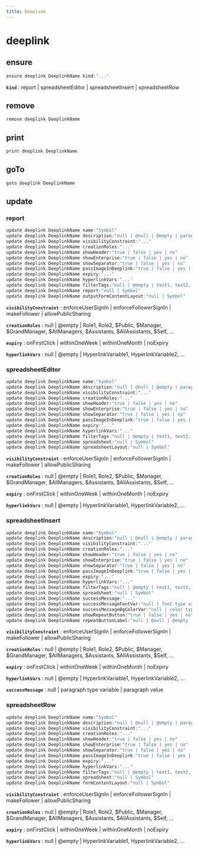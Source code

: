 ```yaml
---
title: Deeplink
---
```


# deeplink

## ensure

```js filename="Terminal" copy
ensure deeplink DeeplinkName kind:"..."
```

**`kind`**
 : report | spreadsheetEditor | spreadsheetInsert | spreadsheetRow


## remove

```js filename="Terminal" copy
remove deeplink DeeplinkName
```


## print

```js filename="Terminal" copy
print deeplink DeeplinkName
```


## goTo


```js filename="Terminal" copy
goto deeplink DeeplinkName
```

## update

### report
```js filename="Terminal" copy
update deeplink DeeplinkName name:"Symbol"
update deeplink DeeplinkName description:"null | @null | @empty | paragraph"
update deeplink DeeplinkName visibilityConstraint:"..."
update deeplink DeeplinkName creationRoles:"..."
update deeplink DeeplinkName showHeader:"true | false | yes | no"
update deeplink DeeplinkName showEnterprise:"true | false | yes | no"
update deeplink DeeplinkName showSeparator:"true | false | yes | no"
update deeplink DeeplinkName passImageInDeeplink:"true | false | yes | no"
update deeplink DeeplinkName expiry:"..."
update deeplink DeeplinkName hyperlinkVars:"..."
update deeplink DeeplinkName filterTags:"null | @empty | text1, text2, ..."
update deeplink DeeplinkName report:"null | Symbol"
update deeplink DeeplinkName outputFormContentLayout:"null | Symbol"
```

**`visibilityConstraint`**
 : enforceUserSignIn | enforceFollowerSignIn | makeFollower | allowPublicSharing

**`creationRoles`**
 : null | @empty | Role1, Role2, $Public, $Manager, $GrandManager, $AllManagers, $Assistants, $AllAssistants, $Self, ...

**`expiry`**
 : onFirstClick | withinOneWeek | withinOneMonth | noExpiry

**`hyperlinkVars`**
 : null | @empty | HyperlinkVariable1, HyperlinkVariable2, ...

### spreadsheetEditor
```js filename="Terminal" copy
update deeplink DeeplinkName name:"Symbol"
update deeplink DeeplinkName description:"null | @null | @empty | paragraph"
update deeplink DeeplinkName visibilityConstraint:"..."
update deeplink DeeplinkName creationRoles:"..."
update deeplink DeeplinkName showHeader:"true | false | yes | no"
update deeplink DeeplinkName showEnterprise:"true | false | yes | no"
update deeplink DeeplinkName showSeparator:"true | false | yes | no"
update deeplink DeeplinkName passImageInDeeplink:"true | false | yes | no"
update deeplink DeeplinkName expiry:"..."
update deeplink DeeplinkName hyperlinkVars:"..."
update deeplink DeeplinkName filterTags:"null | @empty | text1, text2, ..."
update deeplink DeeplinkName spreadsheet:"null | Symbol"
update deeplink DeeplinkName spreadsheetLayout:"null | Symbol"
```

**`visibilityConstraint`**
 : enforceUserSignIn | enforceFollowerSignIn | makeFollower | allowPublicSharing

**`creationRoles`**
 : null | @empty | Role1, Role2, $Public, $Manager, $GrandManager, $AllManagers, $Assistants, $AllAssistants, $Self, ...

**`expiry`**
 : onFirstClick | withinOneWeek | withinOneMonth | noExpiry

**`hyperlinkVars`**
 : null | @empty | HyperlinkVariable1, HyperlinkVariable2, ...

### spreadsheetInsert
```js filename="Terminal" copy
update deeplink DeeplinkName name:"Symbol"
update deeplink DeeplinkName description:"null | @null | @empty | paragraph"
update deeplink DeeplinkName visibilityConstraint:"..."
update deeplink DeeplinkName creationRoles:"..."
update deeplink DeeplinkName showHeader:"true | false | yes | no"
update deeplink DeeplinkName showEnterprise:"true | false | yes | no"
update deeplink DeeplinkName showSeparator:"true | false | yes | no"
update deeplink DeeplinkName passImageInDeeplink:"true | false | yes | no"
update deeplink DeeplinkName expiry:"..."
update deeplink DeeplinkName hyperlinkVars:"..."
update deeplink DeeplinkName filterTags:"null | @empty | text1, text2, ..."
update deeplink DeeplinkName spreadsheet:"null | Symbol"
update deeplink DeeplinkName successMessage:"..."
update deeplink DeeplinkName successMessageFontVar:"null | font type variable | font value"
update deeplink DeeplinkName successMessageBgColorVar:"null | color type variable | color value"
update deeplink DeeplinkName showRepeatButton:"true | false | yes | no"
update deeplink DeeplinkName repeatButtonLabel:"null | @null | @empty | text"
```

**`visibilityConstraint`**
 : enforceUserSignIn | enforceFollowerSignIn | makeFollower | allowPublicSharing

**`creationRoles`**
 : null | @empty | Role1, Role2, $Public, $Manager, $GrandManager, $AllManagers, $Assistants, $AllAssistants, $Self, ...

**`expiry`**
 : onFirstClick | withinOneWeek | withinOneMonth | noExpiry

**`hyperlinkVars`**
 : null | @empty | HyperlinkVariable1, HyperlinkVariable2, ...

**`successMessage`**
 : null | paragraph type variable | paragraph value

### spreadsheetRow
```js filename="Terminal" copy
update deeplink DeeplinkName name:"Symbol"
update deeplink DeeplinkName description:"null | @null | @empty | paragraph"
update deeplink DeeplinkName visibilityConstraint:"..."
update deeplink DeeplinkName creationRoles:"..."
update deeplink DeeplinkName showHeader:"true | false | yes | no"
update deeplink DeeplinkName showEnterprise:"true | false | yes | no"
update deeplink DeeplinkName showSeparator:"true | false | yes | no"
update deeplink DeeplinkName passImageInDeeplink:"true | false | yes | no"
update deeplink DeeplinkName expiry:"..."
update deeplink DeeplinkName hyperlinkVars:"..."
update deeplink DeeplinkName filterTags:"null | @empty | text1, text2, ..."
update deeplink DeeplinkName spreadsheet:"null | Symbol"
update deeplink DeeplinkName formContentLayout:"null | Symbol"
```

**`visibilityConstraint`**
 : enforceUserSignIn | enforceFollowerSignIn | makeFollower | allowPublicSharing

**`creationRoles`**
 : null | @empty | Role1, Role2, $Public, $Manager, $GrandManager, $AllManagers, $Assistants, $AllAssistants, $Self, ...

**`expiry`**
 : onFirstClick | withinOneWeek | withinOneMonth | noExpiry

**`hyperlinkVars`**
 : null | @empty | HyperlinkVariable1, HyperlinkVariable2, ...


